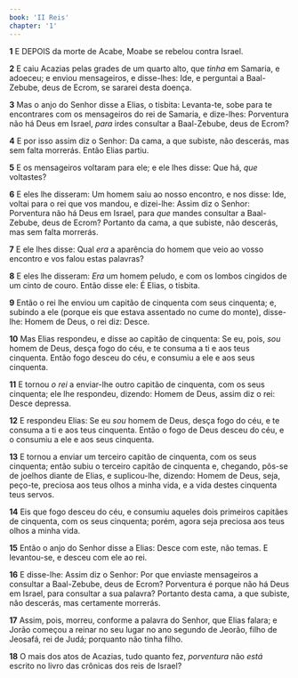 ```yaml
---
book: 'II Reis'
chapter: '1'
---
```


**1** E DEPOIS da morte de Acabe, Moabe se rebelou contra Israel.

**2** E caiu Acazias pelas grades de um quarto alto, que _tinha_ em Samaria, e adoeceu; e enviou mensageiros, e disse-lhes: Ide, e perguntai a Baal-Zebube, deus de Ecrom, se sararei desta doença.

**3** Mas o anjo do Senhor disse a Elias, o tisbita: Levanta-te, sobe para te encontrares com os mensageiros do rei de Samaria, e dize-lhes: Porventura não há Deus em Israel, _para_ irdes consultar a Baal-Zebube, deus de Ecrom?

**4** E por isso assim diz o Senhor: Da cama, a que subiste, não descerás, mas sem falta morrerás. Então Elias partiu.

**5** E os mensageiros voltaram para ele; e ele lhes disse: Que há, _que_ voltastes?

**6** E eles lhe disseram: Um homem saiu ao nosso encontro, e nos disse: Ide, voltai para o rei que vos mandou, e dizei-lhe: Assim diz o Senhor: Porventura não há Deus em Israel, para _que_ mandes consultar a Baal-Zebube, deus de Ecrom? Portanto da cama, a que subiste, não descerás, mas sem falta morrerás.

**7** E ele lhes disse: Qual _era_ a aparência do homem que veio ao vosso encontro e vos falou estas palavras?

**8** E eles lhe disseram: _Era_ um homem peludo, e com os lombos cingidos de um cinto de couro. Então disse ele: É Elias, o tisbita.

**9** Então o rei lhe enviou um capitão de cinquenta com seus cinquenta; e, subindo a ele (porque eis que estava assentado no cume do monte), disse-lhe: Homem de Deus, o rei diz: Desce.

**10** Mas Elias respondeu, e disse ao capitão de cinquenta: Se eu, pois, _sou_ homem de Deus, desça fogo do céu, e te consuma a ti e aos teus cinquenta. Então fogo desceu do céu, e consumiu a ele e aos seus cinquenta.

**11** E tornou _o rei_ a enviar-lhe outro capitão de cinquenta, com os seus cinquenta; ele lhe respondeu, dizendo: Homem de Deus, assim diz o rei: Desce depressa.

**12** E respondeu Elias: Se eu _sou_ homem de Deus, desça fogo do céu, e te consuma a ti e aos teus cinquenta. Então o fogo de Deus desceu do céu, e o consumiu a ele e aos seus cinquenta.

**13** E tornou a enviar um terceiro capitão de cinquenta, com os seus cinquenta; então subiu o terceiro capitão de cinquenta e, chegando, pôs-se de joelhos diante de Elias, e suplicou-lhe, dizendo: Homem de Deus, seja, peço-te, preciosa aos teus olhos a minha vida, e a vida destes cinquenta teus servos.

**14** Eis que fogo desceu do céu, e consumiu aqueles dois primeiros capitães de cinquenta, com os seus cinquenta; porém, agora seja preciosa aos teus olhos a minha vida.

**15** Então o anjo do Senhor disse a Elias: Desce com este, não temas. E levantou-se, e desceu com ele ao rei.

**16** E disse-lhe: Assim diz o Senhor: Por que enviaste mensageiros a consultar a Baal-Zebube, deus de Ecrom? Porventura é porque não há Deus em Israel, para consultar a sua palavra? Portanto desta cama, a que subiste, não descerás, mas certamente morrerás.

**17** Assim, pois, morreu, conforme a palavra do Senhor, que Elias falara; e Jorão começou a reinar no seu lugar no ano segundo de Jeorão, filho de Jeosafá, rei de Judá; porquanto não tinha filho.

**18** O mais dos atos de Acazias, tudo quanto fez, _porventura_ não _está_ escrito no livro das crônicas dos reis de Israel?
